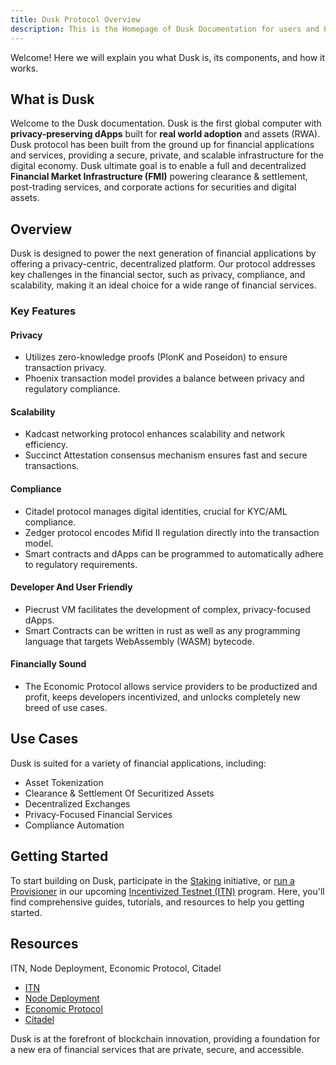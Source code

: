 ```yaml
---
title: Dusk Protocol Overview
description: This is the Homepage of Dusk Documentation for users and Provisioner runners
---
```


Welcome! Here we will explain you what Dusk is, its components, and how it works.

<CardGrid stagger>
    <Card title="Privacy">
    <LinkCard title="About Dusk" icon="pencil" href="" description=""/>
    </Card>
    <Card title="About Dusk" icon="pencil">
    </Card>
    <Card title="About Dusk" icon="pencil">
    </Card>
    <Card title="About Dusk" icon="pencil">
    </Card>
    <Card title="About Dusk" icon="pencil">
    </Card>
</CardGrid>

##  What is Dusk

Welcome to the Dusk documentation. Dusk is the first global computer with **privacy-preserving dApps** built for **real world adoption** and assets (RWA). Dusk protocol has been built from the ground up for financial applications and services, providing a secure, private, and scalable infrastructure for the digital economy. Dusk ultimate goal is to enable a full and decentralized **Financial Market Infrastructure (FMI)** powering clearance & settlement, post-trading services, and corporate actions for securities and digital assets.

## Overview

Dusk is designed to power the next generation of financial applications by offering a privacy-centric, decentralized platform. Our protocol addresses key challenges in the financial sector, such as privacy, compliance, and scalability, making it an ideal choice for a wide range of financial services.

### Key Features

#### Privacy
- Utilizes zero-knowledge proofs (PlonK and Poseidon) to ensure transaction privacy.
- Phoenix transaction model provides a balance between privacy and regulatory compliance.

#### Scalability
- Kadcast networking protocol enhances scalability and network efficiency.
- Succinct Attestation consensus mechanism ensures fast and secure transactions.

#### Compliance
- Citadel protocol manages digital identities, crucial for KYC/AML compliance.
- Zedger protocol encodes Mifid II regulation directly into the transaction model.
- Smart contracts and dApps can be programmed to automatically adhere to regulatory requirements.

#### Developer And User Friendly
- Piecrust VM facilitates the development of complex, privacy-focused dApps.
- Smart Contracts can be written in rust as well as any programming language that targets WebAssembly (WASM) bytecode.

#### Financially Sound
- The Economic Protocol allows service providers to be productized and profit, keeps developers incentivized, and unlocks completely new breed of use cases.

## Use Cases

Dusk is suited for a variety of financial applications, including:

- Asset Tokenization
- Clearance & Settlement Of Securitized Assets
- Decentralized Exchanges
- Privacy-Focused Financial Services
- Compliance Automation

## Getting Started

To start building on Dusk, participate in the [Staking](/staking) initiative, or [run a Provisioner](/node-setup) in our upcoming [Incentivized Testnet (ITN)](/ITN) program. Here, you'll find comprehensive guides, tutorials, and resources to help you getting started.

## Resources

ITN, Node Deployment, Economic Protocol, Citadel

- [ITN](/ITN)
- [Node Deployment](/node-deployment)
- [Economic Protocol](/economic-protocol)
- [Citadel](/citadel)

Dusk is at the forefront of blockchain innovation, providing a foundation for a new era of financial services that are private, secure, and accessible.
